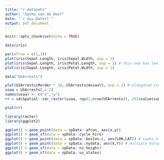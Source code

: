 ---
title: "r datasets"
author: "Sacha van de Hoef"
date: "`r Sys.Date()`"
output: pdf_document
---

```{r setup, include=FALSE}
knitr::opts_chunk$set(echo = TRUE)
```

```{r}

data(iris)

par(mfrow = c(1,3))
plot(iris$Sepal.Length, iris$Sepal.Width, asp = 1)
plot(iris$Sepal.Length, iris$Petal.Length, asp = 1) # this one has two hotspots
plot(iris$Sepal.Length, iris$Petal.Width, asp = 1)

```

```{r}
data("USArrests")

plot(USArrests$Murder * 10, USArrests$Assault, asp = 1) # elongated trend
usaa = USArrests[,1:2]
names(usaa) <- c("x","y")
rr = sdcSpatial::sdc_raster(usaa, rep(1,nrow(USArrests)), 25)$value$sum

plot(rr)
```


```{r}
library(raster)
library(ggplot2)

ggplot() + geom_point(data = spData::afcon, aes(x,y))
ggplot() + geom_sf(data = spData::cycle_hire)
ggplot() + geom_point(data = spData::boston.c, aes(LON,LAT)) # looks a little bit normally distributed
ggplot() + geom_point(data = spData::nydata, aes(X,Y)) # multiple hotspots
ggplot() + geom_sf(data = spData::nz_height)
ggplot() + geom_sf(data = spData::us_states)


```

```{r}




```

































































